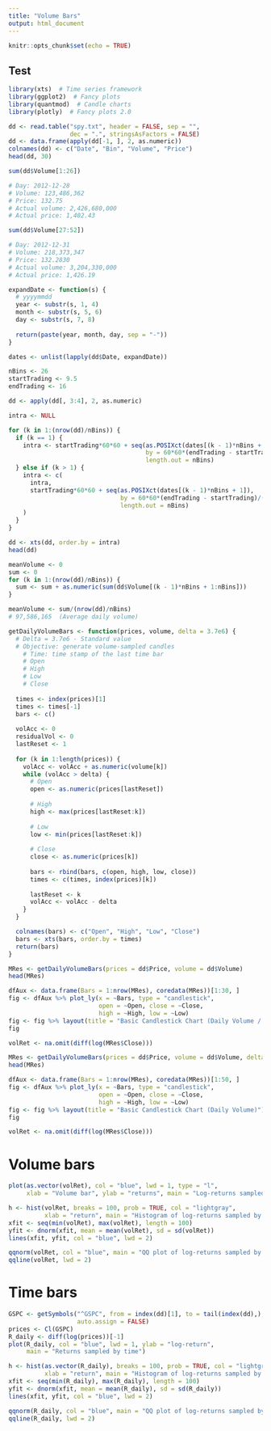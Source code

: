 ```yaml
---
title: "Volume Bars"
output: html_document
---
```


```r
knitr::opts_chunk$set(echo = TRUE)
```

## Test
```r
library(xts)  # Time series framework
library(ggplot2)  # Fancy plots
library(quantmod)  # Candle charts
library(plotly)  # Fancy plots 2.0

dd <- read.table("spy.txt", header = FALSE, sep = "", 
                 dec = ".", stringsAsFactors = FALSE)
dd <- data.frame(apply(dd[-1, ], 2, as.numeric))
colnames(dd) <- c("Date", "Bin", "Volume", "Price")
head(dd, 30)

sum(dd$Volume[1:26])

# Day: 2012-12-28
# Volume: 123,486,362
# Price: 132.75
# Actual volume: 2,426,680,000
# Actual price: 1,402.43

sum(dd$Volume[27:52])

# Day: 2012-12-31
# Volume: 218,373,347
# Price: 132.2830
# Actual volume: 3,204,330,000
# Actual price: 1,426.19

expandDate <- function(s) {
  # yyyymmdd
  year <- substr(s, 1, 4)
  month <- substr(s, 5, 6)
  day <- substr(s, 7, 8)
  
  return(paste(year, month, day, sep = "-"))
}

dates <- unlist(lapply(dd$Date, expandDate))

nBins <- 26
startTrading <- 9.5
endTrading <- 16

dd <- apply(dd[, 3:4], 2, as.numeric)

intra <- NULL

for (k in 1:(nrow(dd)/nBins)) {
  if (k == 1) {
    intra <- startTrading*60*60 + seq(as.POSIXct(dates[(k - 1)*nBins + 1]), 
                                      by = 60*60*(endTrading - startTrading)/(nBins - 1),
                                      length.out = nBins)
  } else if (k > 1) {
    intra <- c(
      intra, 
      startTrading*60*60 + seq(as.POSIXct(dates[(k - 1)*nBins + 1]), 
                               by = 60*60*(endTrading - startTrading)/(nBins - 1), 
                               length.out = nBins)
    )
  }
}

dd <- xts(dd, order.by = intra)
head(dd)

meanVolume <- 0
sum <- 0
for (k in 1:(nrow(dd)/nBins)) {
  sum <- sum + as.numeric(sum(dd$Volume[(k - 1)*nBins + 1:nBins]))
}

meanVolume <- sum/(nrow(dd)/nBins)
# 97,586,165  (Average daily volume)

getDailyVolumeBars <- function(prices, volume, delta = 3.7e6) {
  # Delta = 3.7e6 - Standard value
  # Objective: generate volume-sampled candles
    # Time: time stamp of the last time bar
    # Open
    # High
    # Low
    # Close
  
  times <- index(prices)[1]
  times <- times[-1]
  bars <- c()
  
  volAcc <- 0
  residualVol <- 0
  lastReset <- 1
  
  for (k in 1:length(prices)) {
    volAcc <- volAcc + as.numeric(volume[k])
    while (volAcc > delta) {
      # Open
      open <- as.numeric(prices[lastReset])
      
      # High
      high <- max(prices[lastReset:k])
      
      # Low
      low <- min(prices[lastReset:k])
      
      # Close
      close <- as.numeric(prices[k])
      
      bars <- rbind(bars, c(open, high, low, close))
      times <- c(times, index(prices)[k])
      
      lastReset <- k
      volAcc <- volAcc - delta
    }
  }

  colnames(bars) <- c("Open", "High", "Low", "Close")
  bars <- xts(bars, order.by = times)
  return(bars)
}

MRes <- getDailyVolumeBars(prices = dd$Price, volume = dd$Volume)
head(MRes)

dfAux <- data.frame(Bars = 1:nrow(MRes), coredata(MRes))[1:30, ]
fig <- dfAux %>% plot_ly(x = ~Bars, type = "candlestick",
                         open = ~Open, close = ~Close,
                         high = ~High, low = ~Low) 
fig <- fig %>% layout(title = "Basic Candlestick Chart (Daily Volume / 26)")
fig

volRet <- na.omit(diff(log(MRes$Close)))

MRes <- getDailyVolumeBars(prices = dd$Price, volume = dd$Volume, delta = 100e6)
head(MRes)

dfAux <- data.frame(Bars = 1:nrow(MRes), coredata(MRes))[1:50, ]
fig <- dfAux %>% plot_ly(x = ~Bars, type = "candlestick",
                         open = ~Open, close = ~Close,
                         high = ~High, low = ~Low) 
fig <- fig %>% layout(title = "Basic Candlestick Chart (Daily Volume)")
fig

volRet <- na.omit(diff(log(MRes$Close)))
```

# Volume bars
```r
plot(as.vector(volRet), col = "blue", lwd = 1, type = "l", 
     xlab = "Volume bar", ylab = "returns", main = "Log-returns sampled by volume")

h <- hist(volRet, breaks = 100, prob = TRUE, col = "lightgray", 
          xlab = "return", main = "Histogram of log-returns sampled by volume")
xfit <- seq(min(volRet), max(volRet), length = 100) 
yfit <- dnorm(xfit, mean = mean(volRet), sd = sd(volRet))
lines(xfit, yfit, col = "blue", lwd = 2)

qqnorm(volRet, col = "blue", main = "QQ plot of log-returns sampled by volume")
qqline(volRet, lwd = 2)
```

# Time bars
```r
GSPC <- getSymbols("^GSPC", from = index(dd)[1], to = tail(index(dd),), 
                   auto.assign = FALSE)
prices <- Cl(GSPC)
R_daily <- diff(log(prices))[-1]
plot(R_daily, col = "blue", lwd = 1, ylab = "log-return", 
     main = "Returns sampled by time")

h <- hist(as.vector(R_daily), breaks = 100, prob = TRUE, col = "lightgray", 
          xlab = "return", main = "Histogram of log-returns sampled by time")
xfit <- seq(min(R_daily), max(R_daily), length = 100) 
yfit <- dnorm(xfit, mean = mean(R_daily), sd = sd(R_daily))
lines(xfit, yfit, col = "blue", lwd = 2)

qqnorm(R_daily, col = "blue", main = "QQ plot of log-returns sampled by time")
qqline(R_daily, lwd = 2)

```